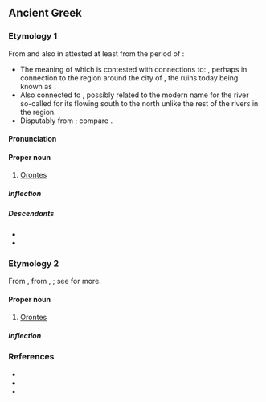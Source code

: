 ==Ancient Greek==

===Etymology 1===
From {{der|grc|akk|𒀀𒊏𒀭𒌓|tr=Arāntu|t=Orontes; site of the {{w|Battle of Qarqar}}}} and also in {{der|grc|egy|jrnt|tr=Arantu/Araunti|t=Orontes; river flowing by {{w|Kadesh_(Syria)|Qadesh}}}} attested at least from the period of {{w|Ramesses II}}:
* The meaning of which is contested with connections to: {{noncog|akk|𒀀𒊏𒀭𒌓|tr=arantu|t=a type of grass; fennel}}, perhaps in connection to the region around the city of {{w|Ugarit}}, the ruins today being known as {{m|ar|رَأْس شَمْرَة|tr=|t=Headland or Cape Fennel}}.
* Also connected to {{noncog|akk|𒀀𒊏𒀭𒁺|tr=araddu, arantu|t=wild ass; stubborn}}, possibly related to the modern name for the river {{m|ar|الْعَاصِي|tr=|t=rebel, stubbornly in error, refusing to be corrected}} so-called for its flowing south to the north unlike the rest of the rivers in the region.
* Disputably from {{der|grc|xme-old|sc=Latn|*Arvand}}; compare {{cog|ae||𐬀𐬎𐬭𐬎𐬎𐬀𐬧𐬝-|swift}}.

====Pronunciation====
{{grc-IPA}}

====Proper noun====
{{grc-proper noun|Ὀρόντου|m|first}}

# [[Orontes]] {{gloss|river}}

=====Inflection=====
{{grc-decl|Ὀρόντης|ου|form=S}}

=====Descendants=====
* {{desc|el|Ορόντης}}
* {{desc|la|Orontēs|bor=1}}

===Etymology 2===
From {{der|grc|xme-old|sc=Latn|*Arēvand}}, from {{der|grc|ira-pro|*Raivant-}}, {{m|ira-pro|*Rayivant-||possessing wealth}}; see {{cog|xcl|Երուանդ}} for more.

====Proper noun====
{{grc-proper noun|Ὀρόντου|m|first}}

# [[Orontes]] {{gloss|name of any one of a number of ancient Armenian kings}}

=====Inflection=====
{{grc-decl|Ὀρόντης|ου|form=S}}

===References===
* {{R:Woodhouse|1019}}
* {{R:xcl:Perikhanyan|page=7}}
* {{R:Bailly}}
{{c|grc|Rivers}}